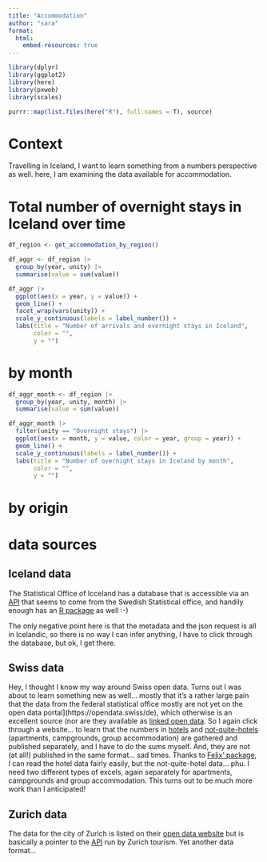 ```yaml
---
title: "Accommodation"
author: "sara"
format: 
  html:
    embed-resources: true
---
```


```r
library(dplyr)
library(ggplot2)
library(here)
library(pxweb)
library(scales)

purrr::map(list.files(here("R"), full.names = T), source)
```

# Context

Travelling in Iceland, I want to learn something from a numbers perspective as well. here, I am examining the data available for accommodation.

# Total number of overnight stays in Iceland over time

```r
df_region <- get_accommodation_by_region()

df_aggr <- df_region |> 
  group_by(year, unity) |> 
  summarise(value = sum(value))
```

```r
df_aggr |> 
  ggplot(aes(x = year, y = value)) +
  geom_line() +
  facet_wrap(vars(unity)) +
  scale_y_continuous(labels = label_number()) +
  labs(title = "Number of arrivals and overnight stays in Iceland",
       color = "",
       y = "")
```


# by month

```r
df_aggr_month <- df_region |> 
  group_by(year, unity, month) |> 
  summarise(value = sum(value))
```

```r
df_aggr_month |> 
  filter(unity == "Overnight stays") |> 
  ggplot(aes(x = month, y = value, color = year, group = year)) +
  geom_line() +
  scale_y_continuous(labels = label_number()) +
  labs(title = "Number of overnight stays in Iceland by month",
       color = "",
       y = "")
```

# by origin

# data sources

## Iceland data

The Statistical Office of Icceland has a database that is accessible via an [API](https://www.scb.se/api_en/) that seems to come from the Swedish Statistical office, and handily enough has an [R package](https://github.com/rOpenGov/pxweb) as well :-) 

The only negative point here is that the metadata and the json request is all in Icelandic, so there is no way I can infer anything, I have to click through the database, but ok, I get there.

## Swiss data

Hey, I thought I know my way around Swiss open data. Turns out I was about to learn something new as well... mostly that it's a rather large pain that the data from the federal statistical office mostly are not yet on the open data portal](https://opendata.swiss/de), which otherwise is an excellent source (nor are they available as [linked open data](https://lindas.admin.ch/). So I again click through a website... to learn that the numbers in [hotels](https://www.bfs.admin.ch/bfs/en/home/statistics/tourism/surveys/hesta.html) and [not-quite-hotels](https://www.bfs.admin.ch/bfs/en/home/statistics/tourism/tourist-accommodation/supplementary-accommodation.html) (apartments, campgrounds, group accommodation) are gathered and published separately, and I have to do the sums myself. And, they are not (at all!) published in the same format... sad times. Thanks to [Felix' package](https://felixluginbuhl.com/BFS/), I can read the hotel data fairly easily, but the not-quite-hotel data... phu. I need two different types of excels, again separately for apartments, campgrounds and group accommodation. This turns out to be much more work than I anticipated!

## Zurich data

The data for the city of Zurich is listed on their [open data website](https://data.stadt-zuerich.ch/dataset/zt_unterkunft) but is basically a pointer to the [API](https://zt.zuerich.com/en/open-data/v2) run by Zurich tourism. Yet another data format...

